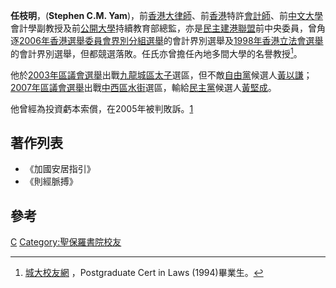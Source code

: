 '''任枝明'''，('''Stephen C.M. Yam''')，前[[香港|香港]][[大律師|大律師]]、前[[香港|香港]]特許[[會計師|會計師]]、前[[中文大學|中文大學]]會計學副教授及前[[公開大學|公開大學]]持續教育部總監，亦是[[民主建港聯盟|民主建港聯盟]]前中央委員，曾角逐[[2006年香港選舉委員會界別分組選舉|2006年香港選舉委員會界別分組選舉]]的會計界別選舉及[[1998年香港立法會選舉|1998年香港立法會選舉]]的會計界別選舉，但都競選落敗。任氏亦曾擔任內地多間大學的名譽教授<ref>[http://www6.cityu.edu.hk/aadbapp/classnote/alumni/classnote.asp 城大校友網] {{Wayback|url=http://www6.cityu.edu.hk/aadbapp/classnote/alumni/classnote.asp |date=20070322170924 }}，Postgraduate Cert in Laws (1994)畢業生。</ref>。

他於[[2003年區議會選舉|2003年區議會選舉]]出戰[[九龍城區|九龍城區]][[太子_(香港)|太子]]選區，但不敵[[自由黨_(香港)|自由黨]]候選人[[黃以謙|黃以謙]]；[[2007年區議會選舉|2007年區議會選舉]]出戰[[中西區_(香港)|中西區]][[水街|水街]]選區，輸給[[民主黨_(香港)|民主黨]]候選人[[黃堅成|黃堅成]]。

他曾經為投資虧本索償，在2005年被判敗訴。[https://paper.hket.com/article/1361949/任枝明投資虧本索償敗] {{Wayback|url=https://paper.hket.com/article/1361949/%E4%BB%BB%E6%9E%9D%E6%98%8E%E6%8A%95%E8%B3%87%E8%99%A7%E6%9C%AC%E7%B4%A2%E5%84%9F%E6%95%97 |date=20210611074010 }}

==著作列表==
*《加國安居指引》
*《則經脈搏》

==參考==
<references />

{{HK-bio-stub}}

[[Category:任姓|C]]
[[Category:聖保羅書院校友|Category:聖保羅書院校友]]